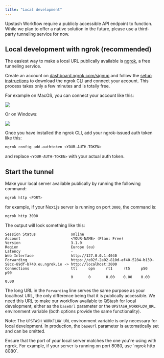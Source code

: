 ```yaml
---
title: "Local development"
---
```


Upstash Workflow require a publicly accessible API endpoint to function. While we plan to offer a native solution in the future, please use a third-party tunneling service for now.

## Local development with ngrok (recommended)

The easiest way to make a local URL publically available is [ngrok](https://ngrok.com), a free tunneling service.

Create an account on [dashboard.ngrok.com/signup](https://dashboard.ngrok.com/signup) and follow the [setup instructions](https://dashboard.ngrok.com/get-started/setup) to download the ngrok CLI and connect your account. This process takes only a few minutes and is totally free.

For example on MacOS, you can connect your account like this:

<Frame>
  <img src="/img/qstash-workflow/ngrok_mac_setup.png" />
</Frame>

Or on Windows:

<Frame>
  <img src="/img/qstash-workflow/ngrok_windows_setup.png" />
</Frame>

Once you have installed the ngrok CLI, add your ngrok-issued auth token like this:

```bash Terminal
ngrok config add-authtoken <YOUR-AUTH-TOKEN>
```

and replace `<YOUR-AUTH-TOKEN>` with your actual auth token.

## Start the tunnel

Make your local server available publically by running the following command:

```bash
ngrok http <PORT>
```

for example, if your Next.js server is running on port `3000`, the command is:

```bash
ngrok http 3000
```

The output will look something like this:

```plaintext
Session Status                online
Account                       <YOUR-NAME> (Plan: Free)
Version                       3.1.0
Region                        Europe (eu)
Latency                       -
Web Interface                 http://127.0.0.1:4040
Forwarding                    https://e02f-2a02-810d-af40-5284-b139-58cc-89df-b740.eu.ngrok.io -> http://localhost:3000
Connections                   ttl     opn     rt1     rt5     p50     p90
                              0       0       0.00    0.00    0.00    0.00
```

The long URL in the `Forwarding` line serves the same purpose as your localhost URL, the only difference being that it is publically accessible. We need this URL to make our workflow available to QStash for local development, either as the `baseUrl` parameter or the `UPSTASH_WORKFLOW_URL` environment variable (both options provide the same functionality).

Note: The `UPSTASH_WORKFLOW_URL` environment variable is only necessary for local development. In production, the `baseUrl` parameter is automatically set and can be omitted.

<Tip>
  Ensure that the port of your local server matches the one you're using with ngrok. For example, if your server is
  running on port 8080, use `ngrok http 8080`.
</Tip>
